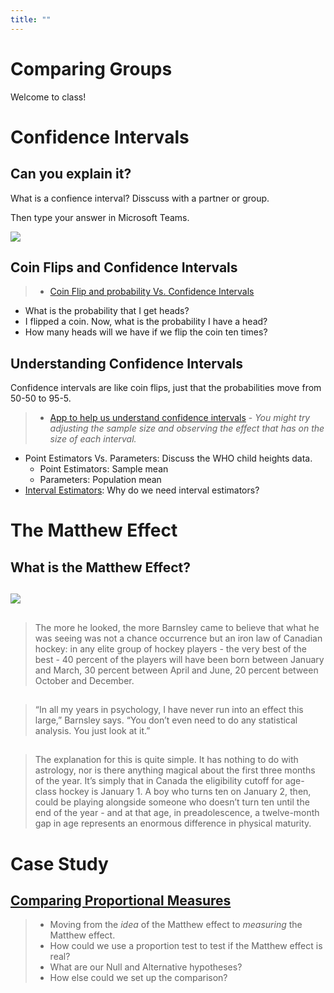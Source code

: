 ```yaml
---
title: ""
---
```


# Comparing Groups {data-background=#f7d754}

Welcome to class!

# Confidence Intervals {data-background=#f7d754}

## Can you explain it?

What is a confience interval? Disscuss with a partner or group. 

Then type your answer in Microsoft Teams.

![](images/office8yearold.gif)

## Coin Flips and Confidence Intervals

> - [Coin Flip and probability Vs. Confidence Intervals](https://www.random.org/coins/)

- What is the probability that I get heads?
- I flipped a coin. Now, what is the probability I have a head?
- How many heads will we have if we flip the coin ten times?

## Understanding Confidence Intervals

Confidence intervals are like coin flips, just that the probabilities move from 50-50 to 95-5. 

> - [App to help us understand confidence intervals](https://istats.shinyapps.io/ExploreCoverage/) - *You might try adjusting the sample size and observing the effect that has on the size of each interval.*

- Point Estimators Vs. Parameters:  Discuss the WHO child heights data.
    - Point Estimators: Sample mean
    - Parameters: Population mean
- [Interval Estimators](https://en.wikipedia.org/wiki/Interval_estimation): Why do we need interval estimators? 

# The Matthew Effect {data-background=#f7d754}

## What is the Matthew Effect?

##

![](images/hockey_roster_outliers.png)

##

> The more he looked, the more Barnsley
came to believe that what he was seeing was not a chance occurrence but an iron law of Canadian
hockey: in any elite group of hockey players - the very best of the best - 40 percent of the players
will have been born between January and March, 30 percent between April and June, 20 percent
between October and December.

##

> "In all my years in psychology, I have never run into an effect this large," Barnsley says. "You
don't even need to do any statistical analysis. You just look at it."

##

> The explanation for this is quite simple. It has nothing to do with astrology, nor is there
anything magical about the first three months of the year. It's simply that in Canada the eligibility
cutoff for age-class hockey is January 1. A boy who turns ten on January 2, then, could be playing 
alongside someone who doesn't turn ten until the end of the year - and at that age, in
preadolescence, a twelve-month gap in age represents an enormous difference in physical maturity.

# Case Study {data-background=#f7d754}

## [Comparing Proportional Measures](https://byuistats.github.io/BYUI_CSE150_StatBook/inferential-decision-making.html#comparing-proportions)

> - Moving from the *idea* of the Matthew effect to *measuring* the Matthew effect.
> - How could we use a proportion test to test if the Matthew effect is real?
> - What are our Null and Alternative hypotheses?
> - How else could we set up the comparison?